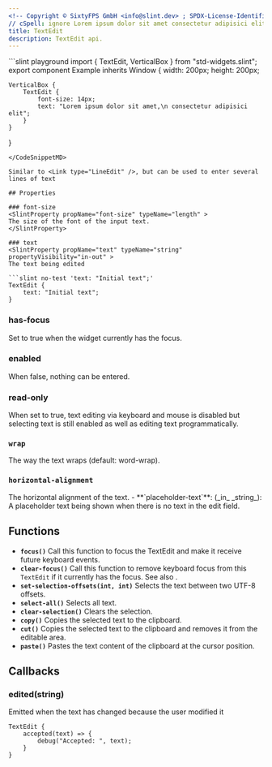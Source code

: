 ```yaml
---
<!-- Copyright © SixtyFPS GmbH <info@slint.dev> ; SPDX-License-Identifier: MIT -->
// cSpell: ignore Lorem ipsum dolor sit amet consectetur adipisici elit
title: TextEdit
description: TextEdit api.
---
```



<CodeSnippetMD imagePath="/src/assets/generated/std-widgets-textedit.png"  imageWidth="200" imageHeight="200"  imageAlt='std-widgets textedit example'>
```slint playground
import { TextEdit, VerticalBox } from "std-widgets.slint";
export component Example inherits Window {
    width: 200px;
    height: 200px;

    VerticalBox {
        TextEdit {
            font-size: 14px;
            text: "Lorem ipsum dolor sit amet,\n consectetur adipisici elit";
        }
    }
}
```
</CodeSnippetMD>

Similar to <Link type="LineEdit" />, but can be used to enter several lines of text

## Properties

### font-size
<SlintProperty propName="font-size" typeName="length" >
The size of the font of the input text.
</SlintProperty>

### text
<SlintProperty propName="text" typeName="string" propertyVisibility="in-out" >
The text being edited

```slint no-test 'text: "Initial text";'
TextEdit {
    text: "Initial text";
}
```
</SlintProperty>

### has-focus
<SlintProperty propName="has-focus" typeName="bool" propertyVisibility="in-out" >   
Set to true when the widget currently has the focus.
</SlintProperty>

### enabled
<SlintProperty propName="enabled" typeName="bool" defaultValue="true" >
When false, nothing can be entered.
</SlintProperty>

### read-only
<SlintProperty propName="read-only" typeName="bool" defaultValue="false" >
When set to true, text editing via keyboard and mouse is disabled but selecting text is still enabled as well as editing text programmatically.
</SlintProperty>

### `wrap` 
<SlintProperty propName="wrap" typeName="enum" enumName="TextWrap">
The way the text wraps (default: word-wrap).
</SlintProperty>

### `horizontal-alignment`
<SlintProperty propName="horizontal-alignment" typeName="enum" enumName='TextHorizontalAlignment' > 
The horizontal alignment of the text.
</SlintProperty>
-   **`placeholder-text`**: (_in_ _string_): A placeholder text being shown when there is no text in the edit field.

## Functions

-   **`focus()`** Call this function to focus the TextEdit and make it receive future keyboard events.
-   **`clear-focus()`** Call this function to remove keyboard focus from this `TextEdit` if it currently has the focus. See also <Link type="FocusHandling" label="focus handling" />.
-   **`set-selection-offsets(int, int)`** Selects the text between two UTF-8 offsets.
-   **`select-all()`** Selects all text.
-   **`clear-selection()`** Clears the selection.
-   **`copy()`** Copies the selected text to the clipboard.
-   **`cut()`** Copies the selected text to the clipboard and removes it from the editable area.
-   **`paste()`** Pastes the text content of the clipboard at the cursor position.

## Callbacks

### edited(string)

Emitted when the text has changed because the user modified it

```slint no-test {2-4}
TextEdit {
    accepted(text) => {
        debug("Accepted: ", text);
    }
}
```
